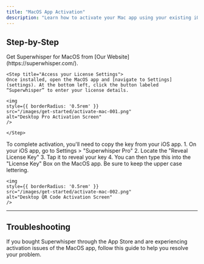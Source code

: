 ```yaml
---
title: "MacOS App Activation"
description: "Learn how to activate your Mac app using your existing iOS App Store subscription."
---
```


## Step-by-Step

<Steps>
    <Step title="Download the App">
        Get Superwhisper for MacOS from [Our Website](https://superwhisper.com/).
    </Step>

    <Step title="Access your License Settings">
    Once installed, open the MacOS app and [navigate to Settings](settings). At the bottom left, click the button labeled “Superwhisper” to enter your license details.

    <img
    style={{ borderRadius: '0.5rem' }}
    src="/images/get-started/activate-mac-001.png"
    alt="Desktop Pro Activation Screen"
    />
    
    </Step>

  <Step title="License Activation">
    To complete activation, you'll need to copy the key from your iOS app. 
      1. On your iOS app, go to Settings > "Superwhisper Pro"
      2. Locate the "Reveal License Key"
      3. Tap it to reveal your key
      4. You can then type this into the "License Key" Box on the MacOS app. Be sure to keep the upper case lettering. 

    <img
    style={{ borderRadius: '0.5rem' }}
    src="/images/get-started/activate-mac-002.png"
    alt="Desktop QR Code Activation Screen"
    />

  </Step>
</Steps>

---
## Troubleshooting
<Card title="App Store Activation" icon="app-store" href="../common-issues/appstore">
If you bought Superwhisper through the App Store and are experiencing activation issues of the MacOS app, follow this guide to help you resolve your problem.
</Card>

